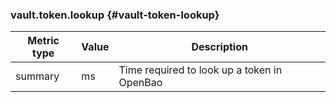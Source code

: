 ### vault.token.lookup {#vault-token-lookup}

Metric type | Value | Description
----------- | ----- | -----------
summary     | ms    | Time required to look up a token in OpenBao
